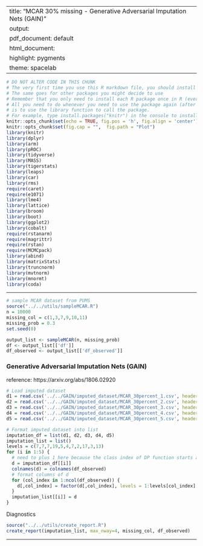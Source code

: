
---
title: "MCAR 30% missing - Generative Adversarial Imputation Nets (GAIN)"
output:
  pdf_document: default
  html_document:
    highlight: pygments
    theme: spacelab
---

```r
# DO NOT ALTER CODE IN THIS CHUNK
# The very first time you use this R markdown file, you should install each of the packages below.
# The same goes for other packages you might decide to use
# Remember that you only need to install each R package once in R (ever -- unless you change computers).
# All you need to do whenever you need to use the package again (after restarting the R session),
# is to use the library function to call the package.
# For example, type install.packages("knitr") in the console to install the knitr package. 
knitr::opts_chunk$set(echo = TRUE, fig.pos = 'h', fig.align = 'center')
knitr::opts_chunk$set(fig.cap = "",  fig.path = "Plot")
library(knitr)
library(dplyr)
library(arm)
library(pROC)
library(tidyverse)
library(MASS)
library(tigerstats)
library(leaps)
library(car)
library(rms)
require(caret)
require(e1071)
library(lme4) 
library(lattice)
library(broom)
library(boot)
library(ggplot2)
library(cobalt)
require(rstanarm)
require(magrittr)
require(rstan)
require(MCMCpack)
library(abind)
library(matrixStats)
library(truncnorm)
library(mvtnorm)
library(mnormt)
library(coda)
```

* * *
```r
# sample MCAR dataset from PUMS
source("../../utils/sampleMCAR.R")
n = 10000
missing_col = c(1,3,7,9,10,11)
missing_prob = 0.3
set.seed(0)

output_list <- sampleMCAR(n, missing_prob)
df <- output_list[['df']]
df_observed <- output_list[['df_observed']]
```


### Generative Adversarial Imputation Nets (GAIN)

reference: https://arxiv.org/abs/1806.02920

```r
# Load imputed dataset
d1 = read.csv('../../GAIN/imputed_dataset/MCAR_30percent_1.csv', header = FALSE, sep = ',')
d2 = read.csv('../../GAIN/imputed_dataset/MCAR_30percent_2.csv', header = FALSE, sep = ',')
d3 = read.csv('../../GAIN/imputed_dataset/MCAR_30percent_3.csv', header = FALSE, sep = ',')
d4 = read.csv('../../GAIN/imputed_dataset/MCAR_30percent_4.csv', header = FALSE, sep = ',')
d5 = read.csv('../../GAIN/imputed_dataset/MCAR_30percent_5.csv', header = FALSE, sep = ',')
```

```r
# Format imputed dataset into list
imputation_df = list(d1, d2, d3, d4, d5)
imputation_list = list()
levels = c(7,7,7,19,5,4,7,2,17,3,13)
for (i in 1:5) {
  # need to plus 1 here because the class index of DP function starts at 0
  d = imputation_df[[i]]
  colnames(d) = colnames(df_observed)
  # format columns of d
  for (col_index in 1:ncol(df_observed)) {
    d[,col_index] = factor(d[,col_index], levels = 1:levels[col_index], ordered = TRUE)
  }
  imputation_list[[i]] = d
}
```

Diagnostics

```r
source("../../utils/create_report.R")
create_report(imputation_list, max_nway=4, missing_col, df_observed)
```
* * *



